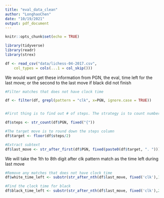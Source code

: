 ```yaml
---
title: "eval_data_clean"
author: "LonghaoChen"
date: "10/19/2021"
output: pdf_document
---
```


```r
knitr::opts_chunk$set(echo = TRUE)
```

```r
library(tidyverse)
library(readr)
library(strex)
```

```r
df <- read_csv("data/lichess-04-2017.csv", 
    col_types = cols(...1 = col_skip()))

```
We would want get these information from PGN, the eval, time left for the last move; or the second to the last move if black did not finish
```r

#Filter matches that does not have clock time

df <- filter(df, grepl(pattern = "clk", x=PGN, ignore.case = TRUE))


#First thing is to find out # of steps. The strategy is to count number of curly brackets and convert to steps

df$steps <- str_count(df$PGN, fixed("{"))

#The target move is to round down the steps column
df$target <- floor(df$steps/2)

#Extract subtext
df$last_move <- str_after_first(df$PGN, fixed(paste0(df$target, ". ")))
```



We will take the 1th to 8th digit after clk pattern match as the time left during last move
```r
#Remove any matches that does not have clock time
df$white_time_left <- substr(str_after_nth(df$last_move, fixed('clk'),1),1,8)
```

```r
#Find the clock time for black
df$black_time_left <- substr(str_after_nth(df$last_move, fixed('clk'),2),1,8)
```


